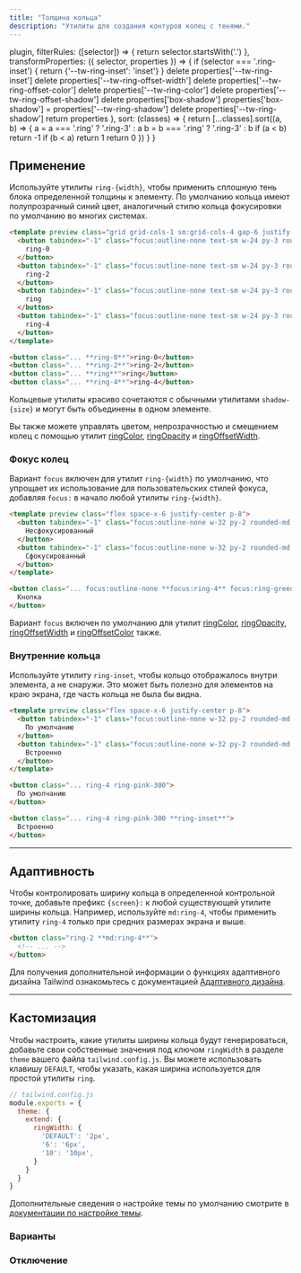 ```yaml
---
title: "Толщина кольца"
description: "Утилиты для создания контуров колец с тенями."
---
```



  plugin,
  filterRules: ([selector]) => {
    return selector.startsWith('.')
  },
  transformProperties: ({ selector, properties }) => {
    if (selector === '.ring-inset') {
      return {'--tw-ring-inset': 'inset'}
    }
    delete properties['--tw-ring-inset']
    delete properties['--tw-ring-offset-width']
    delete properties['--tw-ring-offset-color']
    delete properties['--tw-ring-color']
    delete properties['--tw-ring-offset-shadow']
    delete properties['box-shadow']
    properties['box-shadow'] = properties['--tw-ring-shadow']
    delete properties['--tw-ring-shadow']
    return properties
  },
  sort: (classes) => {
    return [...classes].sort((a, b) => {
      a = a === '.ring' ? '.ring-3' : a
      b = b === '.ring' ? '.ring-3' : b
      if (a < b) return -1
      if (b < a) return 1
      return 0
    })
  }
}


## Применение

Используйте утилиты `ring-{width}`, чтобы применить сплошную тень блока определенной толщины к элементу. По умолчанию кольца имеют полупрозрачный синий цвет, аналогичный стилю кольца фокусировки по умолчанию во многих системах.

```html lightBlue
<template preview class="grid grid-cols-1 sm:grid-cols-4 gap-6 justify-items-center p-8">
  <button tabindex="-1" class="focus:outline-none text-sm w-24 py-3 rounded-md font-semibold text-white bg-blue-500 ring-0">
    ring-0
  </button>
  <button tabindex="-1" class="focus:outline-none text-sm w-24 py-3 rounded-md font-semibold text-white bg-blue-500 ring-2">
    ring-2
  </button>
  <button tabindex="-1" class="focus:outline-none text-sm w-24 py-3 rounded-md font-semibold text-white bg-blue-500 ring">
    ring
  </button>
  <button tabindex="-1" class="focus:outline-none text-sm w-24 py-3 rounded-md font-semibold text-white bg-blue-500 ring-4">
    ring-4
  </button>
</template>

<button class="... **ring-0**">ring-0</button>
<button class="... **ring-2**">ring-2</button>
<button class="... **ring**">ring</button>
<button class="... **ring-4**">ring-4</button>
```

Кольцевые утилиты красиво сочетаются с обычными утилитами `shadow-{size}` и могут быть объединены в одном элементе.

Вы также можете управлять цветом, непрозрачностью и смещением колец с помощью утилит [ringColor](/docs/ring-color), [ringOpacity](/docs/ring-opacity) и [ringOffsetWidth](/docs/ring-offset-width).

### Фокус колец

Вариант `focus` включен для утилит `ring-{width}` по умолчанию, что упрощает их использование для пользовательских стилей фокуса, добавляя `focus:` в начало любой утилиты `ring-{width}`.

```html emerald
<template preview class="flex space-x-6 justify-center p-8">
  <button tabindex="-1" class="focus:outline-none w-32 py-2 rounded-md font-semibold text-white bg-emerald-500 focus:outline-none">
    Несфокусированный
  </button>
  <button tabindex="-1" class="focus:outline-none w-32 py-2 rounded-md font-semibold text-white bg-emerald-500 ring-4 ring-emerald-500 ring-opacity-50 focus:outline-none">
    Сфокусированный
  </button>
</template>

<button class="... focus:outline-none **focus:ring-4** focus:ring-green-500 focus:ring-opacity-50">
  Кнопка
</button>
```

Вариант `focus` включен по умолчанию для утилит [ringColor](/docs/ring-color), [ringOpacity](/docs/ring-opacity), [ringOffsetWidth](/docs/ring-offset-width) и [ringOffsetColor](/docs/ring-offset-color) также.

### Внутренние кольца

Используйте утилиту `ring-inset`, чтобы кольцо отображалось внутри элемента, а не снаружи. Это может быть полезно для элементов на краю экрана, где часть кольца не была бы видна.

```html fuchsia
<template preview class="flex space-x-6 justify-center p-8">
  <button tabindex="-1" class="focus:outline-none w-32 py-2 rounded-md font-semibold text-white bg-pink-500 ring-4 ring-pink-300">
    По умолчанию
  </button>
  <button tabindex="-1" class="focus:outline-none w-32 py-2 rounded-md font-semibold text-white bg-pink-500 ring-4 ring-pink-300 ring-inset">
    Встроенно
  </button>
</template>

<button class="... ring-4 ring-pink-300">
  По умолчанию
</button>

<button class="... ring-4 ring-pink-300 **ring-inset**">
  Встроенно
</button>
```

---


## Адаптивность

Чтобы контролировать ширину кольца в определенной контрольной точке, добавьте префикс `{screen}:` к любой существующей утилите ширины кольца. Например, используйте `md:ring-4`, чтобы применить утилиту `ring-4` только при средних размерах экрана и выше.

```html
<button class="ring-2 **md:ring-4**">
  <!-- ... -->
</button>
```

Для получения дополнительной информации о функциях адаптивного дизайна Tailwind ознакомьтесь с документацией [Адаптивного дизайна](/docs/responsive-design).

---

## Кастомизация

Чтобы настроить, какие утилиты ширины кольца будут генерироваться, добавьте свои собственные значения под ключом `ringWidth` в разделе `theme` вашего файла `tailwind.config.js`. Вы можете использовать клавишу `DEFAULT`, чтобы указать, какая ширина используется для простой утилиты `ring`.

```js
// tailwind.config.js
module.exports = {
  theme: {
    extend: {
      ringWidth: {
        'DEFAULT': '2px',
        '6': '6px',
        '10': '10px',
      }
    }
  }
}
```

Дополнительные сведения о настройке темы по умолчанию смотрите в [документации по настройке темы](/docs/theme#customizing-the-default-theme).

### Варианты

<Variants plugin="ringWidth" />

### Отключение

<Disabling plugin="ringWidth" />
